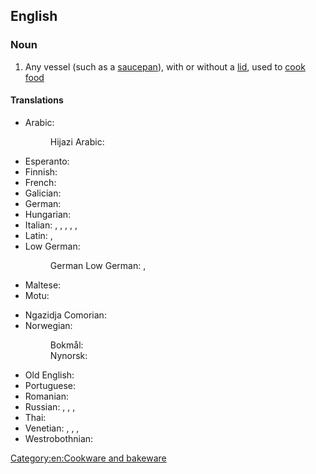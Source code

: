 {{also|cooking-pot}}

==English==

===Noun===
{{en-noun}}

# Any vessel (such as a [[saucepan]]), with or without a [[lid]], used to [[cook]] [[food]]

====Translations====
{{trans-top|any cooking vessel}}
* Arabic: {{t|ar|قِدْرَة}}
*: Hijazi Arabic: {{t|acw|قِدِر|m|tr=gidir}}
* Esperanto: {{t|eo|kuirpoto}}
* Finnish: {{t+|fi|keittoastia}}
* French: {{t+|fr|marmite|f}}
* Galician: {{t+|gl|pota|f}}
* German: {{t+|de|Kochtopf|m}}
* Hungarian: {{t+|hu|főzőedény}}
* Italian: {{t+|it|paiolo|m}}, {{t+|it|tegame|m}}, {{t+|it|pentola|f}}, {{t|it|cuccuma|f}}, {{t+|it|marmitta|f}}, {{t+|it|calderone|m}}
* Latin: {{t|la|calix|m}}, {{t|la|lasanum|n}}
* Low German:
*: German Low German: {{t|nds-de|Kaakputt|m}}, {{t|nds-de|Kookputt|m}}
* Maltese: {{t|mt|borma|f}}
* Motu: {{t|meu|uro}}
{{trans-mid}}
* Ngazidja Comorian: {{t|zdj|nyungu|c9|c10}}
* Norwegian:
*: Bokmål: {{t+|nb|gryte|m|f}}
*: Nynorsk: {{t|nn|gryte|f}}
* Old English: {{t|ang|ālfæt|n}}
* Portuguese: {{t+|pt|panela}}
* Romanian: {{t|ro|oală de gătit|f}}
* Russian: {{t+|ru|кастрю́ля|f}}, {{t+|ru|котело́к|m}}, {{t+|ru|чугуно́к|m}}, {{t+|ru|горшо́к|m}}
* Thai: {{t+|th|หม้อ}}
* Venetian: {{t+|vec|caldròl|m}}, {{t|vec|candròl|m}}, {{t|vec|parol|m}}, {{t|vec|paróło|m}}
* Westrobothnian: {{t|gmq-bot|gryt|f}}
{{trans-bottom}}

[[Category:en:Cookware and bakeware]]